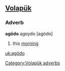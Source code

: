 ==[[Volapük]]==

===Adverb===
'''agödo'''
agoydo [agödo]

# this [[morning]]

[[Category:Volapük adverbs]]

[[uk:agödo]]